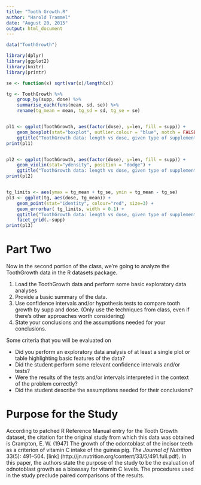```yaml
---
title: "Tooth Growth.R"
author: "Harold Trammel"
date: "August 20, 2015"
output: html_document
---
```

```r
data("ToothGrowth")

library(dplyr)
library(ggplot2)
library(knitr)
library(printr)

se <- function(x) sqrt(var(x)/length(x))

tg <- ToothGrowth %>%
    group_by(supp, dose) %>%
    summarise_each(funs(mean, sd, se)) %>%
    rename(tg_mean = mean, tg_sd = sd, tg_se = se)


pl1 <- ggplot(ToothGrowth, aes(factor(dose), y=len, fill = supp)) +
    geom_boxplot(stat="boxplot", outlier.colour = "blue", notch = FALSE) +
    ggtitle("ToothGrowth data: length vs dose, given type of supplement")
print(pl1)


pl2 <- ggplot(ToothGrowth, aes(factor(dose), y=len, fill = supp)) +
    geom_violin(stat="ydensity", position = "dodge") +
    ggtitle("ToothGrowth data: length vs dose, given type of supplement")
print(pl2)


tg_limits <- aes(ymax = tg_mean + tg_se, ymin = tg_mean - tg_se)
pl3 <- ggplot(tg, aes(dose, tg_mean)) +
    geom_point(stat="identity", colour="red", size=3) +
    geom_errorbar( tg_limits, width = 0.1) +
    ggtitle("ToothGrowth data: length vs dose, given type of supplement") +
    facet_grid(.~supp)
print(pl3)

```


# Part Two
Now in the second portion of the class, we're going to analyze the ToothGrowth data in the R datasets package.

1. Load the ToothGrowth data and perform some basic exploratory data analyses
2. Provide a basic summary of the data.
3. Use confidence intervals and/or hypothesis tests to compare tooth growth by supp and dose. (Only use the techniques from class, even if there's other approaches worth considering)
4. State your conclusions and the assumptions needed for your conclusions.

Some criteria that you will be evaluated on

* Did you  perform an exploratory data analysis of at least a single plot or table highlighting basic features of the data?
* Did the student perform some relevant confidence intervals and/or tests?
* Were the results of the tests and/or intervals interpreted in the context of the problem correctly?
* Did the student describe the assumptions needed for their conclusions?


# Purpose for the Study 
According to patched R Reference Manual entry for the Tooth Growth dataset, the citation for the original study from which this data was obtained is Crampton, E. W. (1947) The growth of the odontoblast of the incisor teeth as a criterion of vitamin C intake of the guinea pig. _The Journal of Nutrition_ 33(5): 491–504. [link] (http://jn.nutrition.org/content/33/5/491.full.pdf). In this paper, the authors state the purpose of the study to be the evaluation of odnotoblast growth as a bioassay for vitamin C levels.  The procedures used in the study preclude paired comparisons of the results.
